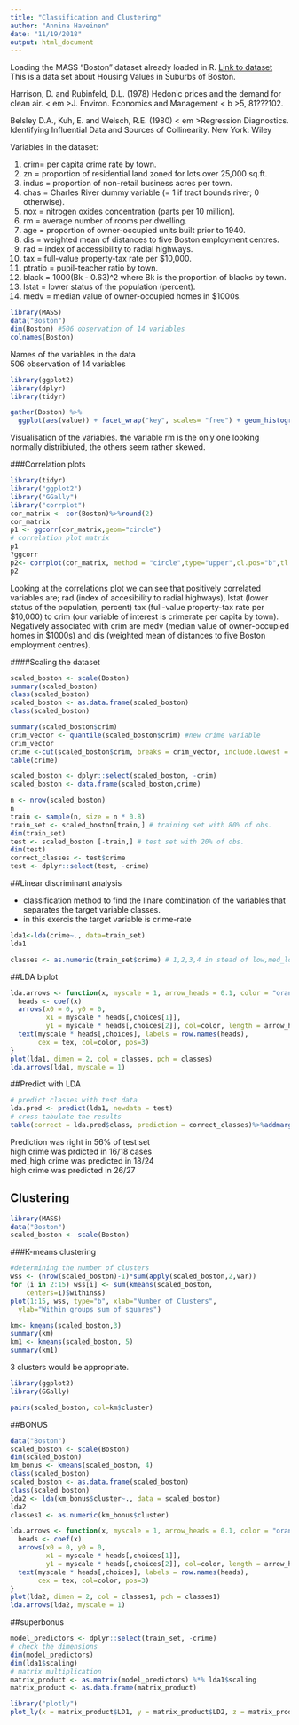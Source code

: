 ```yaml
---
title: "Classification and Clustering"
author: "Annina Haveinen"
date: "11/19/2018"
output: html_document
---
```

Loading the MASS "Boston" dataset already loaded in R.
[Link to dataset](https://stat.ethz.ch/R-manual/R-devel/library/MASS/html/Boston.html)  
This is a data set about Housing Values in Suburbs of Boston.

Harrison, D. and Rubinfeld, D.L. (1978) Hedonic prices and the demand for clean air. < em >J. Environ. Economics and Management < b >5, 81???102.

Belsley D.A., Kuh, E. and Welsch, R.E. (1980) < em >Regression Diagnostics. Identifying Influential Data and Sources of Collinearity. New York: Wiley

Variables in the dataset:

1. crim= per capita crime rate by town.   
2. zn = proportion of residential land zoned for lots over 25,000 sq.ft.  
3. indus = proportion of non-retail business acres per town.  
4. chas = Charles River dummy variable (= 1 if tract bounds river; 0 otherwise).  
5. nox = nitrogen oxides concentration (parts per 10 million).  
6. rm = average number of rooms per dwelling.  
7. age = proportion of owner-occupied units built prior to 1940.
8. dis = weighted mean of distances to five Boston employment centres.  
9. rad = index of accessibility to radial highways.  
10. tax = full-value property-tax rate per $10,000.  
11. ptratio = pupil-teacher ratio by town.  
12. black = 1000(Bk - 0.63)^2 where Bk is the proportion of blacks by town.  
13. lstat = lower status of the population (percent).  
14. medv = median value of owner-occupied homes in $1000s.  
```r
library(MASS) 
data("Boston")
dim(Boston) #506 observation of 14 variables
colnames(Boston)
```
Names of the variables in the data  
506 observation of 14 variables
```r
library(ggplot2)
library(dplyr)
library(tidyr)
```

```r
gather(Boston) %>% 
  ggplot(aes(value)) + facet_wrap("key", scales= "free") + geom_histogram()
```
Visualisation of the variables. 
the variable rm is the only one looking normally distribiuted, the others seem rather skewed. 

###Correlation plots
```r
library(tidyr)
library("ggplot2")
library("GGally")
library("corrplot")
cor_matrix <- cor(Boston)%>%round(2)
cor_matrix
p1 <- ggcorr(cor_matrix,geom="circle")
# correlation plot matrix 
p1
?ggcorr
p2<- corrplot(cor_matrix, method = "circle",type="upper",cl.pos="b",tl.pos="d",tl.cex = 0.6)
p2
```
Looking at the correlations plot we can see that positively correlated variables are; rad (index of accesibility to radial highways), lstat (lower status of the population, percent) tax (full-value property-tax rate per $10,000) to crim (our variable of interest is crimerate per capita by town). Negatively associated with crim are medv (median value of owner-occupied homes in  $1000s) and dis (weighted mean of distances to five Boston employment centres).

####Scaling the dataset 
```r
scaled_boston <- scale(Boston)
summary(scaled_boston)
class(scaled_boston)
scaled_boston <- as.data.frame(scaled_boston)
class(scaled_boston)
```
```r
summary(scaled_boston$crim)
crim_vector <- quantile(scaled_boston$crim) #new crime variable
crim_vector
crime <-cut(scaled_boston$crim, breaks = crim_vector, include.lowest = TRUE, labels = c("low", "med_low", "med_high", "high"))
table(crime)
```
```r
scaled_boston <- dplyr::select(scaled_boston, -crim)
scaled_boston <- data.frame(scaled_boston,crime)
```

```r
n <- nrow(scaled_boston)
n
train <- sample(n, size = n * 0.8)
train_set <- scaled_boston[train,] # training set with 80% of obs.
dim(train_set)
test <- scaled_boston [-train,] # test set with 20% of obs.
dim(test)
correct_classes <- test$crime
test <- dplyr::select(test, -crime)
```
##Linear discriminant analysis

- classification method to find the linare combination of the variables that separates the target variable classes. 
- in this exercis the target variable is crime-rate

```r
lda1<-lda(crime~., data=train_set)
lda1
```

```r
classes <- as.numeric(train_set$crime) # 1,2,3,4 in stead of low,med_low,med_high, high
```
##LDA biplot
```r
lda.arrows <- function(x, myscale = 1, arrow_heads = 0.1, color = "orange", tex = 0.75, choices = c(1,2)){
  heads <- coef(x)
  arrows(x0 = 0, y0 = 0, 
         x1 = myscale * heads[,choices[1]], 
         y1 = myscale * heads[,choices[2]], col=color, length = arrow_heads)
  text(myscale * heads[,choices], labels = row.names(heads), 
       cex = tex, col=color, pos=3)
}
plot(lda1, dimen = 2, col = classes, pch = classes)
lda.arrows(lda1, myscale = 1)
```
##Predict with LDA
```r
# predict classes with test data
lda.pred <- predict(lda1, newdata = test)
# cross tabulate the results
table(correct = lda.pred$class, prediction = correct_classes)%>%addmargins()
```
 Prediction was right in 56% of test set  
 high crime was prdicted in 16/18 cases  
 med_high crime was predicted in 18/24  
 high crime was predicted in 26/27  
 
## Clustering
```r
library(MASS)
data("Boston")
scaled_boston <- scale(Boston)
```

###K-means clustering
```r
#determining the number of clusters
wss <- (nrow(scaled_boston)-1)*sum(apply(scaled_boston,2,var))
for (i in 2:15) wss[i] <- sum(kmeans(scaled_boston, 
  	centers=i)$withinss)
plot(1:15, wss, type="b", xlab="Number of Clusters",
  ylab="Within groups sum of squares")

km<- kmeans(scaled_boston,3)
summary(km)
km1 <- kmeans(scaled_boston, 5)
summary(km1)
```

3 clusters would be appropriate. 

```r
library(ggplot2)
library(GGally)
```

```r
pairs(scaled_boston, col=km$cluster)
````

##BONUS

```r
data("Boston")
scaled_boston <- scale(Boston)
dim(scaled_boston)
km_bonus <- kmeans(scaled_boston, 4)
class(scaled_boston)
scaled_boston <- as.data.frame(scaled_boston)
class(scaled_boston)
lda2 <- lda(km_bonus$cluster~., data = scaled_boston)
lda2
classes1 <- as.numeric(km_bonus$cluster)
```

```r
lda.arrows <- function(x, myscale = 1, arrow_heads = 0.1, color = "orange", tex = 0.75, choices = c(1,2)){
  heads <- coef(x)
  arrows(x0 = 0, y0 = 0, 
         x1 = myscale * heads[,choices[1]], 
         y1 = myscale * heads[,choices[2]], col=color, length = arrow_heads)
  text(myscale * heads[,choices], labels = row.names(heads), 
       cex = tex, col=color, pos=3)
}
plot(lda2, dimen = 2, col = classes1, pch = classes1)
lda.arrows(lda2, myscale = 1)
```
##superbonus
```r
model_predictors <- dplyr::select(train_set, -crime)
# check the dimensions
dim(model_predictors)
dim(lda1$scaling)
# matrix multiplication
matrix_product <- as.matrix(model_predictors) %*% lda1$scaling
matrix_product <- as.data.frame(matrix_product)
```
```r
library("plotly")
plot_ly(x = matrix_product$LD1, y = matrix_product$LD2, z = matrix_product$LD3, type= 'scatter3d', mode='markers', color = train_set$crime)
```


